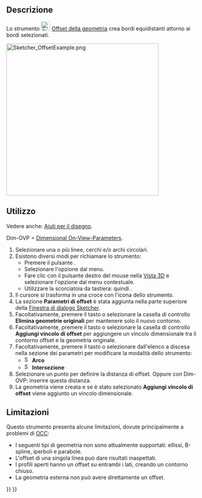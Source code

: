 <languages/>

{{Docnav/it
|[[Sketcher_Scale/it|Trasformazione scala]]
|[[Sketcher_Symmetry/it|Simmetria]]
|[[Sketcher_Workbench/it|Sketcher]]
|IconL=Sketcher_Scale.svg‎
|IconR=Sketcher_Symmetry.svg‎
|IconC=Workbench_Sketcher.svg
}}

{{GuiCommand/it
|Name=Sketcher Offset
|Name/it=Offset
|MenuLocation=Schizzo → Strumenti dello Sketcher → Offset della geometria
|Workbenches=[[Sketcher_Workbench/it|Sketcher]]
|Shortcut={{KEY|Z}} {{KEY|T}}
|Version=1.0
|SeeAlso=
}}

<span id="Description"></span>
==Descrizione==

Lo strumento [[Image:Sketcher_Offset.svg|24px]] [[Sketcher_Offset/it|Offset della geometria]] crea bordi equidistanti attorno ai bordi selezionati.

[[Image:Sketcher_OffsetExample.png‎|400px]]
{{Caption|Bordi equidistanti attorno a una polilinea di costruzione, chiusa (O) e aperta (U)}}

<span id="Usage"></span>
==Utilizzo==

Vedere anche: [[Sketcher_Workbench/it#Drawing_aids|Aiuti per il disegno]].

Dim-OVP = [[Sketcher_Preferences/it#General|Dimensional On-View-Parameters]].

# Selezionare una o più linee, cerchi e/o archi circolari.
# Esistono diversi modi per richiamare lo strumento:
#* Premere il pulsante {{Button|[[Image:Sketcher_Offset.svg|16px]] [[Sketcher_Offset/it|Offset della geometria]]}}.
#* Selezionare l'opzione {{MenuCommand|Schizzo → Strumenti dello Sketcher → [[Image:Sketcher_Offset.svg|16px]] Offset della geometria}} dal menu.
#* Fare clic con il pulsante destro del mouse nella [[3D_view/it|Vista 3D]] e selezionare l'opzione {{MenuCommand|[[Image:Sketcher_Offset.svg|16px]] Offset della geometria}} dal menu contestuale.
#* Utilizzare la scorciatoia da tastiera: {{KEY|Z}} quindi {{KEY|T}}.
# Il cursore si trasforma in una croce con l'icona dello strumento.
# La sezione '''Parametri di offset''' è stata aggiunta nella parte superiore della [[Sketcher_Dialog/it|Finestra di dialogo Sketcher]].
# Facoltativamente, premere il tasto {{KEY|U}} o selezionare la casella di controllo '''Elimina geometrie originali''' per mantenere solo il nuovo contorno.
# Facoltativamente, premere il tasto {{KEY|J}} o selezionare la casella di controllo '''Aggiungi vincolo di offset''' per aggiungere un vincolo dimensionale tra il contorno offset e la geometria originale.
# Facoltativamente, premere il tasto {{KEY|M}} o selezionare dall'elenco a discesa nella sezione dei parametri per modificare la modalità dello strumento:
#* [[Image:Sketcher_OffsetArc.svg|16px]] '''Arco'''
#* [[Image:Sketcher_OffsetIntersection.svg|16px]] '''Intersezione'''
# Selezionare un punto per definire la distanza di offset. Oppure con Dim-OVP: inserire questa distanza.
# La geometria viene creata e se è stato selezionato '''Aggiungi vincolo di offset''' viene aggiunto un vincolo dimensionale.

<span id="Limitations"></span>
==Limitazioni==

<div class="mw-translate-fuzzy">
Questo strumento presenta alcune limitazioni, dovute principalmente a problemi di [[OpenCASCADE/it|OCC]]:
* I seguenti tipi di geometria non sono attualmente supportati: ellissi, B-spline, iperboli e parabole.
* L'offset di una singola linea può dare risultati inaspettati.
* I profili aperti hanno un offset su entrambi i lati, creando un contorno chiuso.
* La geometria esterna non può avere direttamente un offset.
</div>


{{Docnav/it
|[[Sketcher_Scale/it|Trasformazione scala]]
|[[Sketcher_Symmetry/it|Simmetria]]
|[[Sketcher_Workbench/it|Sketcher]]
|IconL=Sketcher_Scale.svg‎
|IconR=Sketcher_Symmetry.svg‎
|IconC=Workbench_Sketcher.svg
}}

{{Sketcher_Tools_navi{{#translation:}}}}
{{Userdocnavi{{#translation:}}}}